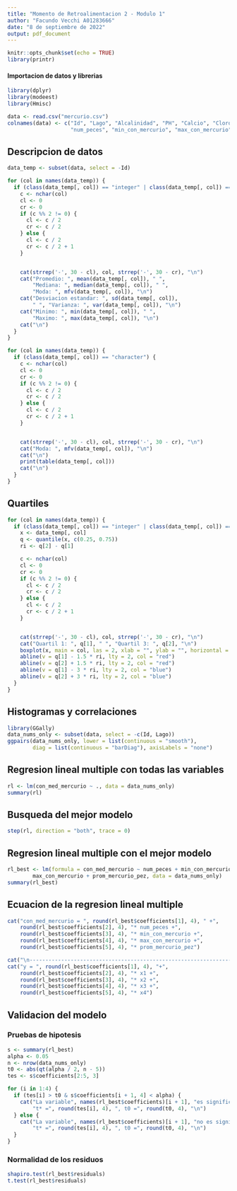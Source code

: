 ```yaml
---
title: "Momento de Retroalimentacion 2 - Modulo 1"
author: "Facundo Vecchi A01283666"
date: "8 de septiembre de 2022"
output: pdf_document
---
```


```r
knitr::opts_chunk$set(echo = TRUE)
library(printr)
```

#### Importacion de datos y librerias

```r
library(dplyr)
library(modeest)
library(Hmisc)

data <- read.csv("mercurio.csv")
colnames(data) <- c("Id", "Lago", "Alcalinidad", "PH", "Calcio", "Clorofila", "con_med_mercurio",
                    "num_peces", "min_con_mercurio", "max_con_mercurio", "prom_mercurio_pez", "edad")
```

## Descripcion de datos

```r
data_temp <- subset(data, select = -Id)

for (col in names(data_temp)) {
  if (class(data_temp[, col]) == "integer" | class(data_temp[, col]) == "numeric") {
    c <- nchar(col)
    cl <- 0
    cr <- 0
    if (c %% 2 != 0) {
      cl <- c / 2
      cr <- c / 2
    } else {
      cl <- c / 2
      cr <- c / 2 + 1
    }


    cat(strrep('-', 30 - cl), col, strrep('-', 30 - cr), "\n")
    cat("Promedio: ", mean(data_temp[, col]), " ",
        "Mediana: ", median(data_temp[, col]), " ",
        "Moda: ", mfv(data_temp[, col]), "\n")
    cat("Desviacion estandar: ", sd(data_temp[, col]),
        " ", "Varianza: ", var(data_temp[, col]), "\n")
    cat("Minimo: ", min(data_temp[, col]), " ",
        "Maximo: ", max(data_temp[, col]), "\n")
    cat("\n")
  }
}

for (col in names(data_temp)) {
  if (class(data_temp[, col]) == "character") {
    c <- nchar(col)
    cl <- 0
    cr <- 0
    if (c %% 2 != 0) {
      cl <- c / 2
      cr <- c / 2
    } else {
      cl <- c / 2
      cr <- c / 2 + 1
    }


    cat(strrep('-', 30 - cl), col, strrep('-', 30 - cr), "\n")
    cat("Moda: ", mfv(data_temp[, col]), "\n")
    cat("\n")
    print(table(data_temp[, col]))
    cat("\n")
  }
}
```

## Quartiles
```r

for (col in names(data_temp)) {
  if (class(data_temp[, col]) == "integer" | class(data_temp[, col]) == "numeric") {
    x <- data_temp[, col]
    q <- quantile(x, c(0.25, 0.75))
    ri <- q[2] - q[1]

    c <- nchar(col)
    cl <- 0
    cr <- 0
    if (c %% 2 != 0) {
      cl <- c / 2
      cr <- c / 2
    } else {
      cl <- c / 2
      cr <- c / 2 + 1
    }


    cat(strrep('-', 30 - cl), col, strrep('-', 30 - cr), "\n")
    cat("Quartil 1: ", q[1], " ", "Quartil 3: ", q[2], "\n")
    boxplot(x, main = col, las = 2, xlab = "", ylab = "", horizontal = TRUE)
    abline(v = q[1] - 1.5 * ri, lty = 2, col = "red")
    abline(v = q[2] + 1.5 * ri, lty = 2, col = "red")
    abline(v = q[1] - 3 * ri, lty = 2, col = "blue")
    abline(v = q[2] + 3 * ri, lty = 2, col = "blue")
  }
}

```

## Histogramas y correlaciones

```r
library(GGally)
data_nums_only <- subset(data, select = -c(Id, Lago))
ggpairs(data_nums_only, lower = list(continuous = "smooth"),
        diag = list(continuous = "barDiag"), axisLabels = "none")
```

## Regresion lineal multiple con todas las variables
```r
rl <- lm(con_med_mercurio ~ ., data = data_nums_only)
summary(rl)
```

## Busqueda del mejor modelo
```r
step(rl, direction = "both", trace = 0)
```

## Regresion lineal multiple con el mejor modelo
```r
rl_best <- lm(formula = con_med_mercurio ~ num_peces + min_con_mercurio +
        max_con_mercurio + prom_mercurio_pez, data = data_nums_only)
summary(rl_best)
```

## Ecuacion de la regresion lineal multiple
```r
cat("con_med_mercurio = ", round(rl_best$coefficients[1], 4), " +",
    round(rl_best$coefficients[2], 4), "* num_peces +",
    round(rl_best$coefficients[3], 4), "* min_con_mercurio +",
    round(rl_best$coefficients[4], 4), "* max_con_mercurio +",
    round(rl_best$coefficients[5], 4), "* prom_mercurio_pez")

cat("\n----------------------------------------------------------------------\n")
cat("y = ", round(rl_best$coefficients[1], 4), "+",
    round(rl_best$coefficients[2], 4), "* x1 +",
    round(rl_best$coefficients[3], 4), "* x2 +",
    round(rl_best$coefficients[4], 4), "* x3 +",
    round(rl_best$coefficients[5], 4), "* x4")
```

## Validacion del modelo
### Pruebas de hipotesis
```r
s <- summary(rl_best)
alpha <- 0.05
n <- nrow(data_nums_only)
t0 <- abs(qt(alpha / 2, n - 5))
tes <- s$coefficients[2:5, 3]

for (i in 1:4) {
  if (tes[i] > t0 & s$coefficients[i + 1, 4] < alpha) {
    cat("La variable", names(rl_best$coefficients)[i + 1], "es significativa. (t* > t0)\n",
        "t* =", round(tes[i], 4), ", t0 =", round(t0, 4), "\n")
  } else {
    cat("La variable", names(rl_best$coefficients)[i + 1], "no es significativa. (t* < t0)\n",
        "t* =", round(tes[i], 4), ", t0 =", round(t0, 4), "\n")
  }
}
```
### Normalidad de los residuos
```r
shapiro.test(rl_best$residuals)
t.test(rl_best$residuals)
```


